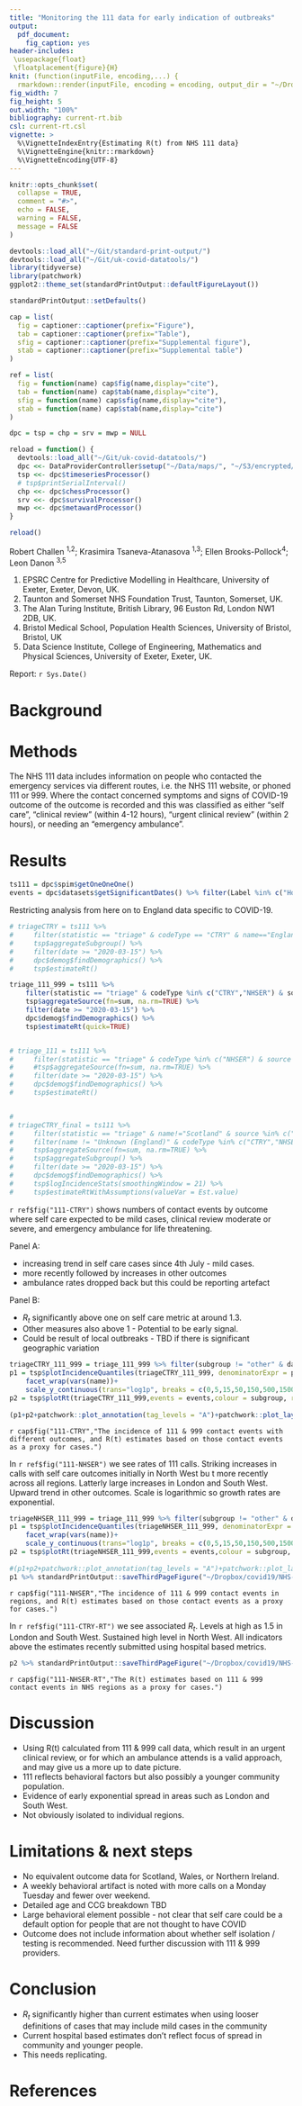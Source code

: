 ```yaml
---
title: "Monitoring the 111 data for early indication of outbreaks"
output: 
  pdf_document:
    fig_caption: yes
header-includes:
 \usepackage{float}
 \floatplacement{figure}{H}
knit: (function(inputFile, encoding,...) {
  rmarkdown::render(inputFile, encoding = encoding, output_dir = "~/Dropbox/covid19/NHS-111-monitor", output_file=paste0('NHS-111-monitor-',Sys.Date(),'.pdf')) })
fig_width: 7
fig_height: 5
out.width: "100%"
bibliography: current-rt.bib
csl: current-rt.csl
vignette: >
  %\VignetteIndexEntry{Estimating R(t) from NHS 111 data}
  %\VignetteEngine{knitr::rmarkdown}
  %\VignetteEncoding{UTF-8}
---
```


```r
knitr::opts_chunk$set(
  collapse = TRUE,
  comment = "#>",
  echo = FALSE,
  warning = FALSE,
  message = FALSE
)

devtools::load_all("~/Git/standard-print-output/")
devtools::load_all("~/Git/uk-covid-datatools/")
library(tidyverse)
library(patchwork)
ggplot2::theme_set(standardPrintOutput::defaultFigureLayout())

standardPrintOutput::setDefaults()

cap = list(
  fig = captioner::captioner(prefix="Figure"),
  tab = captioner::captioner(prefix="Table"),
  sfig = captioner::captioner(prefix="Supplemental figure"),
  stab = captioner::captioner(prefix="Supplemental table")
)

ref = list(
  fig = function(name) cap$fig(name,display="cite"),
  tab = function(name) cap$tab(name,display="cite"),
  sfig = function(name) cap$sfig(name,display="cite"),
  stab = function(name) cap$stab(name,display="cite")
)

dpc = tsp = chp = srv = mwp = NULL

reload = function() {
  devtools::load_all("~/Git/uk-covid-datatools/")
  dpc <<- DataProviderController$setup("~/Data/maps/", "~/S3/encrypted/")
  tsp <<- dpc$timeseriesProcessor()
  # tsp$printSerialInterval()
  chp <<- dpc$chessProcessor()
  srv <<- dpc$survivalProcessor()
  mwp <<- dpc$metawardProcessor()
}

reload()
```

Robert Challen ^1,2^;  Krasimira Tsaneva-Atanasova ^1,3^; Ellen
Brooks-Pollock^4^; Leon Danon ^3,5^

1) EPSRC Centre for Predictive Modelling in Healthcare, University of Exeter, Exeter, Devon, UK.
2) Taunton and Somerset NHS Foundation Trust, Taunton, Somerset, UK.
3) The Alan Turing Institute, British Library, 96 Euston Rd, London NW1 2DB, UK.
4) Bristol Medical School, Population Health Sciences, University of Bristol, Bristol, UK
5) Data Science Institute, College of Engineering, Mathematics and Physical Sciences, University of Exeter, Exeter, UK. 

Report: `r Sys.Date()`

# Background



# Methods

The NHS 111 data includes information on people who contacted the emergency services via different routes, i.e. the NHS 111 website, or phoned 111 or 999. Where the contact concerned symptoms and signs of COVID-19 outcome of the outcome is recorded and this was classified as either "self care", "clinical review" (within 4-12 hours), "urgent clinical review" (within 2 hours), or needing an "emergency ambulance". 

# Results

```r

ts111 = dpc$spim$getOneOneOne()
events = dpc$datasets$getSignificantDates() %>% filter(Label %in% c("Hotels and bars reopen"))
```
Restricting analysis from here on to England data specific to COVID-19.

```r
# triageCTRY = ts111 %>% 
#     filter(statistic == "triage" & codeType == "CTRY" & name=="England") %>% 
#     tsp$aggregateSubgroup() %>%
#     filter(date >= "2020-03-15") %>%
#     dpc$demog$findDemographics() %>%
#     tsp$estimateRt()

triage_111_999 = ts111 %>% 
    filter(statistic == "triage" & codeType %in% c("CTRY","NHSER") & source %in% c("111","999")) %>% 
    tsp$aggregateSource(fn=sum, na.rm=TRUE) %>% 
    filter(date >= "2020-03-15") %>%
    dpc$demog$findDemographics() %>%
    tsp$estimateRt(quick=TRUE)


# triage_111 = ts111 %>% 
#     filter(statistic == "triage" & codeType %in% c("NHSER") & source %in% c("111")) %>% 
#     #tsp$aggregateSource(fn=sum, na.rm=TRUE) %>% 
#     filter(date >= "2020-03-15") %>%
#     dpc$demog$findDemographics() %>%
#     tsp$estimateRt()


# 
# triageCTRY_final = ts111 %>% 
#     filter(statistic == "triage" & name!="Scotland" & source %in% c("111") & subgroup %in% c("urgent clinical review","emergency ambulance")) %>% 
#     filter(name != "Unknown (England)" & codeType %in% c("CTRY","NHSER")) %>%
#     tsp$aggregateSource(fn=sum, na.rm=TRUE) %>%
#     tsp$aggregateSubgroup() %>%
#     filter(date >= "2020-03-15") %>%
#     dpc$demog$findDemographics() %>%
#     tsp$logIncidenceStats(smoothingWindow = 21) %>%
#     tsp$estimateRtWithAssumptions(valueVar = Est.value)
```

`r ref$fig("111-CTRY")`  shows numbers of contact events by outcome where self care expected to be mild cases, clinical review moderate or severe, and emergency ambulance for life threatening.

Panel A:

* increasing trend in self care cases since 4th July - mild cases.
* more recently followed by increases in other outcomes
* ambulance rates dropped back but this could be reporting artefact

Panel B:

* $R_t$ significantly above one on self care metric at around 1.3. 
* Other measures also above 1 - Potential to be early signal.
* Could be result of local outbreaks - TBD if there is significant geographic variation

```r
triageCTRY_111_999 = triage_111_999 %>% filter(subgroup != "other" & date > "2020-07-01" & codeType=="CTRY" & name == "England")
p1 = tsp$plotIncidenceQuantiles(triageCTRY_111_999, denominatorExpr = population/1000000, events = events, colour=subgroup)+
    facet_wrap(vars(name))+
    scale_y_continuous(trans="log1p", breaks = c(0,5,15,50,150,500,1500,5000,15000))+ylab("per 1M per day")+standardPrintOutput::hideX()
p2 = tsp$plotRt(triageCTRY_111_999,events = events,colour = subgroup, rtlim = c(0.5,1.5))
  
(p1+p2+patchwork::plot_annotation(tag_levels = "A")+patchwork::plot_layout(ncol=1,guides = "collect",heights = c(2,2))) %>% standardPrintOutput::saveHalfPageFigure("~/Dropbox/covid19/NHS-111-monitor/Figure1_111And999byOutcomeCTRY")
```

`r cap$fig("111-CTRY","The incidence of 111 & 999 contact events with different outcomes, and R(t) estimates based on those contact events as a proxy for cases.")`

In `r ref$fig("111-NHSER")` we see rates of 111 calls. Striking increases in calls with self care outcomes initially in North West bu t more recently across all regions. Latterly large increases in London and South West. Upward trend in other outcomes. Scale is logarithmic so growth rates are exponential.

```r
triageNHSER_111_999 = triage_111_999 %>% filter(subgroup != "other" & date > "2020-07-01" & codeType=="NHSER")
p1 = tsp$plotIncidenceQuantiles(triageNHSER_111_999, denominatorExpr = population/1000000, events = events, colour=subgroup)+
    facet_wrap(vars(name))+
    scale_y_continuous(trans="log1p", breaks = c(0,5,15,50,150,500,1500,5000,15000))+ylab("per 1M per day")+standardPrintOutput::hideX()
p2 = tsp$plotRt(triageNHSER_111_999,events = events,colour = subgroup, rtlim = c(0.5,1.5))+facet_wrap(vars(name))
  
#(p1+p2+patchwork::plot_annotation(tag_levels = "A")+patchwork::plot_layout(ncol=1,guides = "collect",heights = c(2,2))) %>%
p1 %>% standardPrintOutput::saveThirdPageFigure("~/Dropbox/covid19/NHS-111-monitor/Figure2_111And999byOutcomeNHSER")

```

`r cap$fig("111-NHSER","The incidence of 111 & 999 contact events in regions, and R(t) estimates based on those contact events as a proxy for cases.")`

In `r ref$fig("111-CTRY-RT")` we see associated $R_t$. Levels at high as 1.5 in London and South West. Sustained high level in North West. All indicators above the estimates recently submitted using hospital based metrics.


```r
p2 %>% standardPrintOutput::saveThirdPageFigure("~/Dropbox/covid19/NHS-111-monitor/Figure3_111And999byOutcomeNHSER_Rt")
```

`r cap$fig("111-NHSER-RT","The R(t) estimates based on 111 & 999 contact events in NHS regions as a proxy for cases.")`

# Discussion

* Using R(t) calculated from 111 & 999 call data, which result in an urgent clinical review, or for which an ambulance attends is a valid approach, and may give us a more up to date picture.
* 111 reflects behavioral factors but also possibly a younger community population.
* Evidence of early exponential spread in areas such as London and South West.
* Not obviously isolated to individual regions.

# Limitations & next steps

* No equivalent outcome data for Scotland, Wales, or Northern Ireland.
* A weekly behavioral artifact is noted with more calls on a Monday Tuesday and fewer over weekend.
* Detailed age and CCG breakdown TBD
* Large behavioral element possible - not clear that self care could be a default option for people that are not thought to have COVID
* Outcome does not include information about whether self isolation / testing is recommended. Need further discussion with 111 & 999 providers.

# Conclusion

* $R_t$ significantly higher than current estimates when using looser definitions of cases that may include mild cases in the community
* Current hospital based estimates don't reflect focus of spread in community and younger people.
* This needs replicating.

# References